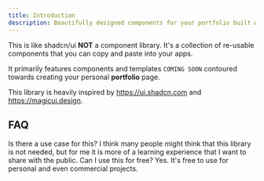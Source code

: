 ```yaml
---
title: Introduction
description: Beautifully designed components for your portfolio built with Tailwind CSS and React. Customizable. Open Source.
---
```


This is like shadcn/ui **NOT** a component library. It's a collection of re-usable components that you can copy and paste into your apps.

It primarily features components and templates `COMING SOON` contoured towards creating your personal **portfolio** page.

This library is heavily inspired by https://ui.shadcn.com and https://magicui.design.

## FAQ

<Accordion type="multiple">

<AccordionItem value="faq-1">
<AccordionTrigger>
Is there a use case for this?
</AccordionTrigger>
<AccordionContent>
I think many people might think that this library is not needed, but for me it is more of a learning experience that I want to share with the public.

</AccordionContent>
</AccordionItem>

<AccordionItem value="faq-2">
<AccordionTrigger>
Can I use this for free?
</AccordionTrigger>
<AccordionContent>
Yes. It's free to use for personal and even commercial projects.

</AccordionContent>
</AccordionItem>

</Accordion>
